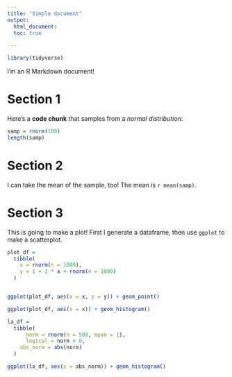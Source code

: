 ```yaml
---
title: "Simple document"
output: 
  html_document:
  toc: true

---
```


```r
library(tidyverse)
```

I'm an R Markdown document! 

# Section 1

Here's a **code chunk** that samples from 
a _normal distribution_:

```r
samp = rnorm(100)
length(samp)
```

# Section 2

I can take the mean of the sample, too!
The mean is `r mean(samp)`.

# Section 3

This is going to make a plot! First I generate a dataframe, then use `ggplot` to make a scatterplot.

```r
plot_df =
  tibble(
    x = rnorm(n = 1000),
    y = 1 + 2 * x + rnorm(n = 1000)
  )


ggplot(plot_df, aes(x = x, y = y)) + geom_point()
```

```r
ggplot(plot_df, aes(x = x)) + geom_histogram()
```

```r
la_df = 
  tibble(
      norm = rnorm(n = 500, mean = 1),
      logical = norm > 0,
    abs_norm = abs(norm)
  )

ggplot(la_df, aes(x = abs_norm)) + geom_histogram()
  

```

